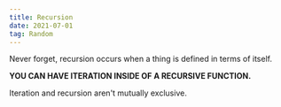 ```yaml
---
title: Recursion
date: 2021-07-01
tag: Random
---
```



Never forget, recursion occurs when a thing is defined in terms of itself.

**YOU CAN HAVE ITERATION INSIDE OF A RECURSIVE FUNCTION.**

Iteration and recursion aren't mutually exclusive. 


